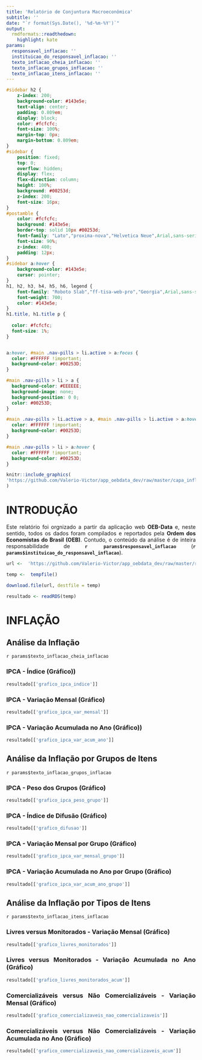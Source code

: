 ```yaml
---
title: 'Relatório de Conjuntura Macroeconômica'
subtitle: ''
date: "`r format(Sys.Date(), '%d-%m-%Y')`"
output:
  rmdformats::readthedown:
    highlight: kate
params:
  responsavel_inflacao: ''
  instituicao_do_responsavel_inflacao: ''
  texto_inflacao_cheia_inflacao: ''
  texto_inflacao_grupos_inflacao: ''
  texto_inflacao_itens_inflacao: ''
---
```


```css
#sidebar h2 {
    z-index: 200;
    background-color: #143e5e;
    text-align: center;
    padding: 0.809em;
    display: block;
    color: #fcfcfc;
    font-size: 100%;
    margin-top: 0px;
    margin-bottom: 0.809em;
}
#sidebar {
    position: fixed;
    top: 0;
    overflow: hidden;
    display: flex;
    flex-direction: column;
    height: 100%;
    background: #00253d;
    z-index: 200;
    font-size: 16px;
}
#postamble {
    color: #fcfcfc;
    background: #143e5e;
    border-top: solid 10px #00253d;
    font-family: "Lato","proxima-nova","Helvetica Neue",Arial,sans-serif;
    font-size: 90%;
    z-index: 400;
    padding: 12px;
}
#sidebar a:hover {
    background-color: #143e5e;
    cursor: pointer;
}
h1, h2, h3, h4, h5, h6, legend {
    font-family: "Roboto Slab","ff-tisa-web-pro","Georgia",Arial,sans-serif;
    font-weight: 700;
    color: #143e5e;
}
h1.title, h1.title p {
  
  color: #fcfcfc;
  font-size: 1%;
}


a:hover, #main .nav-pills > li.active > a:focus {
  color: #FFFFFF !important;
  background-color: #00253D;
}

#main .nav-pills > li > a {
  background-color: #EEEEEE;
  background-image: none;
  background-position: 0 0;
  color: #00253D;
}

#main .nav-pills > li.active > a, #main .nav-pills > li.active > a:hover, #main .nav-pills > li.active > a:focus {
  color: #FFFFFF !important;
  background-color: #00253D;
}

#main .nav-pills > li > a:hover {
  color: #FFFFFF !important;
  background-color: #00253D;
}
```

```r
knitr::include_graphics(
'https://github.com/Valerio-Victor/app_oebdata_dev/raw/master/capa_inflacao.png'
)
```

# INTRODUÇÃO

<div style="text-align: justify">

Este relatório foi orgnizado a partir da aplicação web **OEB-Data** e, 
neste sentido, todos os dados foram compilados e reportados pela **Ordem dos 
Economistas do Brasil (OEB)**. Contudo, o conteúdo da análise é de inteira 
responsabilidade de **`r params$responsavel_inflacao`** 
(**`r params$instituicao_do_responsavel_inflacao`**).

```r
url <-  'https://github.com/Valerio-Victor/app_oebdata_dev/raw/master/resultados_inflacao.rds'

temp <-  tempfile()

download.file(url, destfile = temp)

resultado <- readRDS(temp)
```

# INFLAÇÃO

## Análise da Inflação {.tabset .tabset-fade .tabset-pills}

`r params$texto_inflacao_cheia_inflacao`

### IPCA - Índice (Gráfico))

```r
resultado[['grafico_ipca_indice']]
```

### IPCA - Variação Mensal (Gráfico)

```r
resultado[['grafico_ipca_var_mensal']]
```

### IPCA - Variação Acumulada no Ano (Gráfico))

```r
resultado[['grafico_ipca_var_acum_ano']]
```


## Análise da Inflação por Grupos de Itens {.tabset .tabset-fade .tabset-pills}

`r params$texto_inflacao_grupos_inflacao`

### IPCA - Peso dos Grupos (Gráfico)

```r
resultado[['grafico_ipca_peso_grupo']]
```

### IPCA - Índice de Difusão (Gráfico)

```r
resultado[['grafico_difusao']]
```

### IPCA - Variação Mensal por Grupo (Gráfico)

```r
resultado[['grafico_ipca_var_mensal_grupo']]
```

### IPCA - Variação Acumulada no Ano por Grupo (Gráfico)

```r
resultado[['grafico_ipca_var_acum_ano_grupo']]
```


## Análise da Inflação por Tipos de Itens {.tabset .tabset-fade .tabset-pills}

`r params$texto_inflacao_itens_inflacao`

### Livres versus Monitorados - Variação Mensal (Gráfico)

```r
resultado[['grafico_livres_monitorados']]
```

### Livres versus Monitorados - Variação Acumulada no Ano (Gráfico)

```r
resultado[['grafico_livres_monitorados_acum']]
```

### Comercializáveis versus Não Comercializáveis - Variação Mensal (Gráfico)

```r
resultado[['grafico_comercializaveis_nao_comercializaveis']]
```

### Comercializáveis versus Não Comercializáveis - Variação Acumulada no Ano (Gráfico)

```r
resultado[['grafico_comercializaveis_nao_comercializaveis_acum']]
```



























